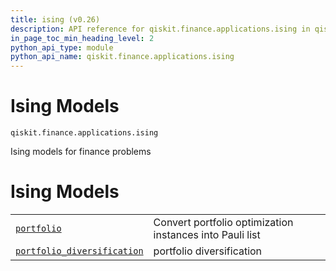 ```yaml
---
title: ising (v0.26)
description: API reference for qiskit.finance.applications.ising in qiskit v0.26
in_page_toc_min_heading_level: 2
python_api_type: module
python_api_name: qiskit.finance.applications.ising
---
```


<span id="module-qiskit.finance.applications.ising" />

<span id="qiskit-finance-applications-ising" />

<span id="ising-models-qiskit-finance-applications-ising" />

# Ising Models

`qiskit.finance.applications.ising`

Ising models for finance problems

# Ising Models

|                                                                                                                                                                                                                             |                                                          |
| --------------------------------------------------------------------------------------------------------------------------------------------------------------------------------------------------------------------------- | -------------------------------------------------------- |
| [`portfolio`](qiskit.finance.applications.ising.portfolio#module-qiskit.finance.applications.ising.portfolio "qiskit.finance.applications.ising.portfolio")                                                                 | Convert portfolio optimization instances into Pauli list |
| [`portfolio_diversification`](qiskit.finance.applications.ising.portfolio_diversification#module-qiskit.finance.applications.ising.portfolio_diversification "qiskit.finance.applications.ising.portfolio_diversification") | portfolio diversification                                |

